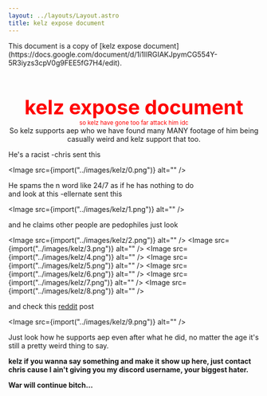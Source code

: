 ```yaml
---
layout: ../layouts/Layout.astro
title: kelz expose document
---
```



<div class="notification">
	This document is a copy of [kelz expose
	document](https://docs.google.com/document/d/1i1IIRGIAKJpymCG554Y-5R3iyzs3cpV0g9FEE5fG7H4/edit).
</div>

<div style="text-align:center">
	<div style="color:red;">
		<h1 style="margin-bottom:0;font-size:2.5rem">kelz expose document</h1>
		<small>so kelz have gone too far attack him idc</small>
	</div>
	So kelz supports aep who we have found many MANY footage of him being casually
	weird and kelz support that too.
</div>

He's a racist -chris sent this

<Image src={import("../images/kelz/0.png")} alt="" />

He spams the n word like 24/7 as if he has nothing to do  
and look at this -ellernate sent this

<Image src={import("../images/kelz/1.png")} alt="" />

and he claims other people are pedophiles just look

<Image src={import("../images/kelz/2.png")} alt="" />
<Image src={import("../images/kelz/3.png")} alt="" />
<Image src={import("../images/kelz/4.png")} alt="" />
<Image src={import("../images/kelz/5.png")} alt="" />
<Image src={import("../images/kelz/6.png")} alt="" />
<Image src={import("../images/kelz/7.png")} alt="" />
<Image src={import("../images/kelz/8.png")} alt="" />

and check this [reddit](https://www.reddit.com/r/oldrobloxrevivals/comments/18gzjn0/chinobe_owner_supporting_and_promoting_a/) post

<Image src={import("../images/kelz/9.png")} alt="" />

Just look how he supports aep even after what he did, no matter the age it's still a pretty weird thing to say.

**kelz if you wanna say something and make it show up here, just contact chris cause I ain't giving you my discord username, your biggest hater.**


**War will continue bitch...**
